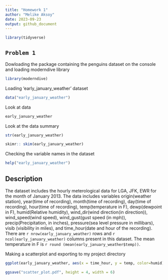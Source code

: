 ```yaml
---
title: "Homework 1"
author: "Melike Aksoy"
date: 2023-09-23
output: github_document
---
```


```r
library(tidyverse)
```

## `Problem 1`
Dowloading the package containing the penguins dataset on the console and loading moderndive library

```r
library(moderndive)
```

Loading 'early_january_weather' dataset

```r
data("early_january_weather")
```

Look at data

```r
early_january_weather
```


Look at the data summary

```r
str(early_january_weather)

skimr:: skim(early_january_weather)
```


Checking the variable names in the dataset
```r
help("early_january_weather")
```

## Description

The dataset includes the hourly meterological data for LGA, JFK, EWR for the month of January 2013. The data includes variables origin(weather station), year(time of recording), month(time of recording), day(time of recording), hour(time of recording), temp(temperature in F), dewp(dewpoint in F), humid(Relative humidity), wind_dir(wind direction(in direction)), wind_speed(wind speed), wind_gust(gust speed (in mph)), precip(Precipitation, in inches), pressure(sea level pressure in millibars), visib (visibility in miles), and time_hour(date and hour of the recording). There are `r nrow(early_january_weather)` rows and `r ncol(early_january_weather)` columns present in this dataset. The mean temperature in F is `r round (mean(early_january_weather$temp))`.


Making a scatterplot and exporting to my project directory

```r
ggplot(early_january_weather, aes(x = time_hour, y = temp, color=humid)) + geom_point()

ggsave("scatter_plot.pdf", height = 4, width = 6)
```



